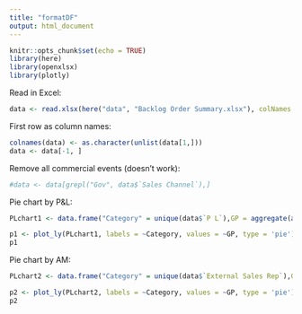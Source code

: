 ```yaml
---
title: "formatDF"
output: html_document
---
```


```r
knitr::opts_chunk$set(echo = TRUE)
library(here)
library(openxlsx)
library(plotly)
```

Read in Excel:
```r
data <- read.xlsx(here("data", "Backlog Order Summary.xlsx"), colNames = TRUE)
```

First row as column names:
```r
colnames(data) <- as.character(unlist(data[1,]))
data <- data[-1, ]
```

Remove all commercial events (doesn't work):
```r
#data <- data[grepl("Gov", data$`Sales Channel`),]
```

Pie chart by P&L:
```r
PLchart1 <- data.frame("Category" = unique(data$`P L`),GP = aggregate(as.numeric(data$`Sum(Func Ext GP)`), by = list(data$`P L`), FUN = sum)[,2])
```

```r
p1 <- plot_ly(PLchart1, labels = ~Category, values = ~GP, type = 'pie')
p1
```

Pie chart by AM:
```r
PLchart2 <- data.frame("Category" = unique(data$`External Sales Rep`),GP = aggregate(as.numeric(data$`Sum(Func Ext GP)`), by = list(data$`External Sales Rep`), FUN = sum)[,2])
```

```r
p2 <- plot_ly(PLchart2, labels = ~Category, values = ~GP, type = 'pie')
p2
```
